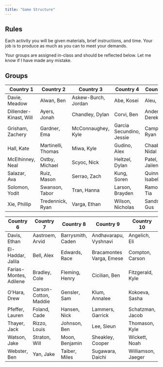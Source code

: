 ```yaml
---
title: "Game Structure"
---
```


## Rules

Each activity you will be given materials, brief instructions, and time. Your job is to produce as much as you can to meet your demands.

Your groups are assigned in-class and should be reflected below. Let me know if I have made any mistake.

## Groups

| Country 1              | Country 2          | Country 3           | Country 4               | Country 5             |
|------------------------|--------------------|---------------------|-------------------------|-----------------------|
| Davie, Meadow          | Alwan, Ben         | Askew-Burch, Jordan | Abe, Kosei              | Aleu, Marc            |
| Dillender-Kinast, Will | Ayers, Jonah       | Chandley, Dylan     | Corvi, Ben              | Anderson, Derek       |
| Grisham, Zachery       | Gardner, Ema       | McConnaughey, Kyle  | Garcia Secundino, Jessie| Campbell, Ryan        |
| Hall, Kate             | Martinelli, Thomas | Miwa, Kyle          | Gudino, Alex            | Chaabi, Nidal         |
| McElhinney, Neal       | Ostby, Michael     | Scyoc, Nick         | Heltzel, Dylan          | Patel, Jailen         |
| Salazar, Ava           | Ruiz, Mason        | Serrao, Zach        | Kung, Soren             | Quinn, Isabel         |
| Solomon, Yodit         | Swanson, Tabor     | Tran, Hanna         | Larson, Brayden         | Ramos, Tia            |
| Xie, Phillip           | Tredennick, Ryan   | Varga, Ethan        | Wilson, Nicholas        | Sandstedt, Gus        |



| Country 6             | Country 7             | Country 8           | Country 9                | Country 10           |
|-----------------------|-----------------------|---------------------|--------------------------|----------------------|
| Davis, Ethan          | Aastroem, Arvid       | Barrysmith, Caden   | Andhavarapu, Vyshnavi    | Angelich, Eli        |
| El-Haddar, Jalila     | Bell, Alex            | Edwards, Race       | Bracamontes Varga, Emese | Compton, Carson      |
| Farias-Montes, Adilene| Bradley, Cole         | Fleming, Henry      | Cicilian, Ben            | Fitzgerald, Kyle     |
| O'Hara, Drew          | Carson-Cotton, Maddie | Gensler, Sam        | Klum, Annalee            | Kokoeva, Sasha       |
| Pfeffer, Lauren       | Foland, Cade          | Hansen, Nick        | Lammers, Garrick         | Schatzman, Jacob     |
| Thayer, Jack          | Rizzo, Louis          | Johnson, Ben        | Lee, Sieun               | Thomason, Kyle       |
| Watson, Jake          | Straton, Will         | Moon, Benjamin      | Sheakley, Cooper         | Wickett, Noah        |
| Webster, Ben          | Yan, Jake             | Taiber, Miles       | Sugawara, Daichi         | Williamson, Jaeger   |

